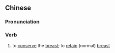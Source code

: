 ==Chinese==
{{zh-forms}}

===Pronunciation===
{{zh-pron
|m=bǎorǔ
|cat=v
}}

===Verb===
{{zh-verb}}

# {{lb|zh|medicine}} to [[conserve]] the [[breast]]; to [[retain]] (normal) [[breast]]
#: {{zh-x|保乳 手術|'''breast-conserving''' surgery}}